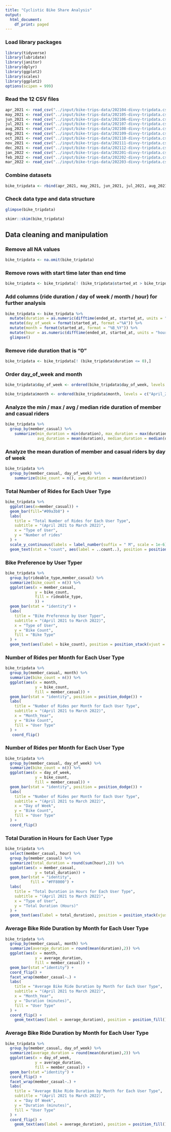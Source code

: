 ```yaml
---
title: "Cyclistic Bike Share Analysis"
output:
  html_document:
    df_print: paged
---
```

### Load library packages
```r
library(tidyverse)
library(lubridate)
library(janitor)
library(dplyr)
library(ggplot2)
library(scales)
library(ggplot2)
options(scipen = 999)
```

### Read the 12 CSV files
```r
apr_2021 <- read_csv("../input/bike-trips-data/202104-divvy-tripdata.csv")
may_2021 <- read_csv("../input/bike-trips-data/202105-divvy-tripdata.csv")
jun_2021 <- read_csv("../input/bike-trips-data/202106-divvy-tripdata.csv")
jul_2021 <- read_csv("../input/bike-trips-data/202107-divvy-tripdata.csv")
aug_2021 <- read_csv("../input/bike-trips-data/202108-divvy-tripdata.csv")
sep_2021 <- read_csv("../input/bike-trips-data/202109-divvy-tripdata.csv")
oct_2021 <- read_csv("../input/bike-trips-data/202110-divvy-tripdata.csv")
nov_2021 <- read_csv("../input/bike-trips-data/202111-divvy-tripdata.csv")
dec_2021 <- read_csv("../input/bike-trips-data/202112-divvy-tripdata.csv")
jan_2022 <- read_csv("../input/bike-trips-data/202201-divvy-tripdata.csv")
feb_2022 <- read_csv("../input/bike-trips-data/202202-divvy-tripdata.csv")
mar_2022 <- read_csv("../input/bike-trips-data/202203-divvy-tripdata.csv")
```

### Combine datasets
```r
bike_tripdata <- rbind(apr_2021, may_2021, jun_2021, jul_2021, aug_2021, sep_2021, oct_2021, nov_2021, dec_2021, jan_2022, feb_2022, mar_2022)
```

### Check data type and data structure
```r
glimpse(bike_tripdata)
```

```r
skimr::skim(bike_tripdata)
```

## Data cleaning and manipulation

### Remove all NA values 
```r
bike_tripdata <- na.omit(bike_tripdata)
```

### Remove rows with start time later than end time
```r
bike_tripdata <- bike_tripdata[! (bike_tripdata$started_at > bike_tripdata$ended_at),]
```

### Add columns (ride duration / day of week / month / hour) for further analysis 
```r
bike_tripdata <- bike_tripdata %>% 
  mutate(duration = as.numeric(difftime(ended_at, started_at, units = "mins"))) %>% 
  mutate(day_of_week = format(started_at, format ="%A")) %>% 
  mutate(month = format(started_at, format = "%B_%Y")) %>% 
  mutate(hour = as.numeric(difftime(ended_at, started_at, units = "hours"))) %>% 
  glimpse()
```

### Remove ride duration that is "0"
```r
bike_tripdata <- bike_tripdata[! (bike_tripdata$duration <= 0),]
```

### Order day_of_week and month
```r
bike_tripdata$day_of_week <- ordered(bike_tripdata$day_of_week, levels = c("Monday", "Tuesday", "Wednesday", "Thursday", "Friday","Saturday", "Sunday"))
```

```r
bike_tripdata$month <- ordered(bike_tripdata$month, levels = c("April_2021", "May_2021", "June_2021", "July_2021", "August_2021", "September_2021", "October_2021", "November_2021", "December_2021", "January_2022", "February_2022", "March_2022"))
```

### Analyze the min / max / avg / median ride duration of member and casual riders
```r
bike_tripdata %>% 
  group_by(member_casual) %>% 
    summarize(min_duration = min(duration), max_duration = max(duration), 
              avg_duration = mean(duration), median_duration = median(duration))
```

### Analyze the mean duration of member and casual riders by day of week
```r
bike_tripdata %>% 
  group_by(member_casual, day_of_week) %>% 
    summarize(bike_count = n(), avg_duration = mean(duration))
```

### Total Number of Rides for Each User Type
```r
bike_tripdata %>% 
  ggplot(aes(x=member_casual)) +
  geom_bar(fill="#09a3b8") +
  labs(
    title = "Total Number of Rides for Each User Type",
    subtitle = "(April 2021 to March 2022)",
    x = "Type of User",
    y = "Number of rides"
  ) +
  scale_y_continuous(labels = label_number(suffix = " M", scale = 1e-6)) +
  geom_text(stat = "count", aes(label = ..count..), position = position_stack(vjust = 0.5))
```

### Bike Preference by User Typer
```r
bike_tripdata %>% 
  group_by(rideable_type,member_casual) %>% 
  summarize(bike_count = n()) %>% 
  ggplot(aes(x = member_casual,
             y = bike_count,
             fill = rideable_type, 
             )) +
  geom_bar(stat = "identity") +
  labs(
    title = "Bike Preference by User Typer",
    subtitle = "(April 2021 to March 2022)",
    x = "Type of User",
    y = "Bike Count",
    fill = "Bike Type"
  ) +
  geom_text(aes(label = bike_count), position = position_stack(vjust = 0.5))
```

### Number of Rides per Month for Each User Type
```r
bike_tripdata %>% 
  group_by(member_casual, month) %>% 
  summarize(bike_count = n()) %>% 
  ggplot(aes(x = month,
             y = bike_count,
             fill = member_casual)) +
  geom_bar(stat = "identity", position = position_dodge()) +
  labs(
    title = "Number of Rides per Month for Each User Type",
    subtitle = "(April 2021 to March 2022)",
    x = "Month_Year",
    y = "Bike Count",
    fill = "User Type"
  ) +
   coord_flip()
```

### Number of Rides per Month for Each User Type
```r
bike_tripdata %>% 
  group_by(member_casual, day_of_week) %>% 
  summarize(bike_count = n()) %>% 
  ggplot(aes(x = day_of_week,
             y = bike_count,
             fill = member_casual)) +
  geom_bar(stat = "identity", position = position_dodge()) +
  labs(
    title = "Number of Rides per Month for Each User Type",
    subtitle = "(April 2021 to March 2022)",
    x = "Day of Week",
    y = "Bike Count",
    fill = "User Type"
  ) +
  coord_flip()
```

### Total Duration in Hours for Each User Type
```r
bike_tripdata %>% 
  select(member_casual, hour) %>% 
  group_by(member_casual) %>% 
  summarize(total_duration = round(sum(hour),2)) %>% 
  ggplot(aes(x = member_casual,
             y = total_duration)) +
  geom_bar(stat = "identity",
           fill = "#FF8000") +
  labs(
    title = "Total Duration in Hours for Each User Type",
    subtitle = "(April 2021 to March 2022)",
    x = "Type of User",
    y = "Total Duration (Hours)"
  ) +
  geom_text(aes(label = total_duration), position = position_stack(vjust = 0.5))
```

### Average Bike Ride Duration by Month for Each User Type
```r
bike_tripdata %>% 
  group_by(member_casual, month) %>% 
  summarize(average_duration = round(mean(duration),2)) %>% 
  ggplot(aes(x = month,
             y = average_duration,
             fill = member_casual)) + 
  geom_bar(stat ="identity") +
  coord_flip() +
  facet_wrap(member_casual~.) +
  labs(
    title = "Average Bike Ride Duration by Month for Each User Type",
    subtitle = "(April 2021 to March 2022)",
    x = "Month_Year",
    y = "Duration (minutes)",
    fill = "User Type"
  ) +
  coord_flip() +
    geom_text(aes(label = average_duration), position = position_fill(), hjust = -2.15)
```

### Average Bike Ride Duration by Month for Each User Type
```r
bike_tripdata %>% 
  group_by(member_casual, day_of_week) %>% 
  summarize(average_duration = round(mean(duration),2)) %>% 
  ggplot(aes(x = day_of_week,
             y = average_duration,
             fill = member_casual)) + 
  geom_bar(stat ="identity") +
  coord_flip() +
  facet_wrap(member_casual~.) +
  labs(
    title = "Average Bike Ride Duration by Month for Each User Type",
    subtitle = "(April 2021 to March 2022)",
    x = "Day Of Week",
    y = "Duration (minutes)",
    fill = "User Type"
  ) +
  coord_flip() +
    geom_text(aes(label = average_duration), position = position_fill(), hjust = -2.2)
```

